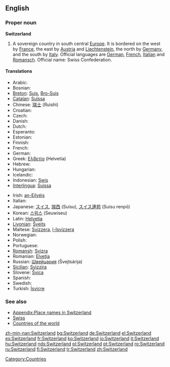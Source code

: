 ==English==

===Proper noun===
'''Switzerland'''
{{wikipedia}}

# A sovereign country in south central [[Europe]]. It is bordered on the west by [[France]], the east by [[Austria]] and [[Liechtenstein]], the north by [[Germany]], and the south by [[Italy]]. Official languages are [[German]], [[French]], [[Italian]] and [[Ladin|Romansch]]. Official name: Swiss Confederation.

====Translations====
{{trans-top|sovereign country}}
*Arabic: {{ARchar|[[سويسرا]]}} {{unicode|(suwísra)}} {{f}}
* Bosnian: {{t-|bs|Švicarska|f}}
*[[Breton]]: [[Suis]], [[Bro-Suis]]
*[[Catalan]]: [[Suïssa]] {{f}}
*Chinese: [[瑞士]] (Ruìshì)
*Croatian: {{t-|hr|Švicarska|f}}
* Czech: {{t+|cs|Švýcarsko|n}}
* Danish: {{t-|da|Schweiz}}
* Dutch: {{t+|nl|Zwitserland}}
* Esperanto: {{t-|eo|Svislando|xs=Esperanto}}
* Estonian: {{t-|et|Šveits}}
* Finnish: {{t+|fi|Sveitsi}}
* French: {{t+|fr|Suisse}}
* German: {{t+|de|Schweiz|f}}
*Greek: [[Ελβετία]] (Helvetía) {{f}}
*Hebrew: {{he-translation|שווייץ|shváyitz}} {{f}}
* Hungarian: {{t+|hu|Svájc}}
* Icelandic: {{t+|is|Sviss|f}}
*Indonesian: [[Swis]]
*[[Interlingua]]: [[Suissa]]
{{trans-mid}}
*Irish: [[an-Eilvéis]] {{f}}
* Italian: {{t+|it|Svizzera|f}}
*Japanese: [[スイス]], [[瑞西]] (Suisu), [[スイス連邦]] (Suisu renpō)
*Korean: [[스위스]] (Seuwiseu)
*Latin: [[Helvetia]] {{f}}
*[[Livonian]]: [[Šveits]]
*Maltese: [[Svizzera]], [[l-Isvizzera]]
* Norwegian: {{t-|no|Sveits}}
* Polish: {{t+|pl|Szwajcaria|f}}
* Portuguese: {{t+|pt|Suíça|f}}
*[[Romansh]]: [[Svizra]] {{f}}
*Romanian: [[Elveţia]] {{f}}
*Russian: [[Швейцария]] (Švejtsárija) {{f}}
*[[Sicilian]]: [[Svìzzira]] {{f}}
*Slovene: [[Švica]] {{f}}
* Spanish: {{t+|es|Suiza|f}}
* Swedish: {{t+|sv|Schweiz}}
*Turkish: [[İsviçre]]
{{trans-bottom}}

===See also===
*[[Appendix:Place names in Switzerland]]
*[[Swiss]]
*[[Countries of the world]]

[[Category:Countries]]

[[zh-min-nan:Switzerland]]
[[bg:Switzerland]]
[[de:Switzerland]]
[[el:Switzerland]]
[[es:Switzerland]]
[[fr:Switzerland]]
[[ko:Switzerland]]
[[io:Switzerland]]
[[it:Switzerland]]
[[hu:Switzerland]]
[[nds:Switzerland]]
[[pl:Switzerland]]
[[pt:Switzerland]]
[[ro:Switzerland]]
[[ru:Switzerland]]
[[fi:Switzerland]]
[[tr:Switzerland]]
[[zh:Switzerland]]